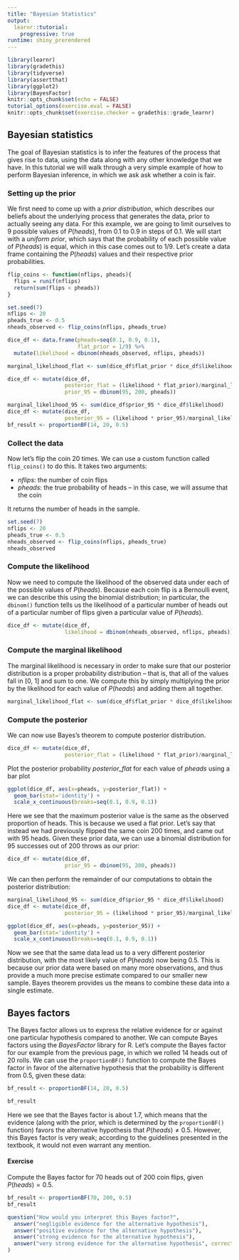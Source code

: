 ```yaml
---
title: "Bayesian Statistics"
output: 
  learnr::tutorial:
    progressive: true
runtime: shiny_prerendered
---
```


```r
library(learnr)
library(gradethis)
library(tidyverse)
library(assertthat)
library(ggplot2)
library(BayesFactor)
knitr::opts_chunk$set(echo = FALSE)
tutorial_options(exercise.eval = FALSE)
knitr::opts_chunk$set(exercise.checker = gradethis::grade_learnr)

```

## Bayesian statistics

The goal of Bayesian statistics is to infer the features of the process that gives rise to data, using the data along with any other knowledge that we have.   In this tutorial we will walk through a very simple example of how to perform Bayesian inference, in which we ask ask whether a coin is fair.  

### Setting up the prior

We first need to come up with a *prior distribution*, which describes our beliefs about the underlying process that generates the data, prior to actually seeing any data.  For this example, we are going to limit ourselves to 9 possible values of $P(heads)$, from 0.1 to 0.9 in steps of 0.1.  We will start with a *uniform prior*, which says that the probability of each possible value of $P(heads)$ is equal, which in this case comes out to 1/9.  Let's create a data frame containing the $P(heads)$ values and their respective prior probabilities.

```r

flip_coins <- function(nflips, pheads){
  flips = runif(nflips)
  return(sum(flips < pheads))
}

set.seed(7)
nflips <- 20
pheads_true <- 0.5
nheads_observed <- flip_coins(nflips, pheads_true)

dice_df <- data.frame(pheads=seq(0.1, 0.9, 0.1),
                      flat_prior = 1/9) %>%
  mutate(likelihood = dbinom(nheads_observed, nflips, pheads))

marginal_likelihood_flat <- sum(dice_df$flat_prior * dice_df$likelihood)

dice_df <- mutate(dice_df,
                  posterior_flat = (likelihood * flat_prior)/marginal_likelihood_flat,
                  prior_95 = dbinom(95, 200, pheads))

marginal_likelihood_95 <- sum(dice_df$prior_95 * dice_df$likelihood)
dice_df <- mutate(dice_df,
                  posterior_95 = (likelihood * prior_95)/marginal_likelihood_95)
bf_result <- proportionBF(14, 20, 0.5)

```

### Collect the data

Now let's flip the coin 20 times. We can use a custom function called `flip_coins()` to do this.  It takes two arguments:

- *nflips*: the number of coin flips
- *pheads*: the true probability of heads -- in this case, we will assume that the coin 

It returns the number of heads in the sample.  

```r
set.seed(7)
nflips <- 20
pheads_true <- 0.5
nheads_observed <- flip_coins(nflips, pheads_true)
nheads_observed
```

### Compute the likelihood

Now we need to compute the likelihood of the observed data under each of the possible values of $P(heads)$.    Because each coin flip is a Bernoulli event, we can describe this using the binomial distribution; in particular, the `dbinom()` function tells us the likelihood of a particular number of heads out of a particular number of flips given  a particular value of $P(heads)$.

```r

dice_df <- mutate(dice_df,
                  likelihood = dbinom(nheads_observed, nflips, pheads))
```

### Compute the marginal likelihood

The marginal likelihood is necessary in order to make sure that our posterior distribution is a proper probability distribution -- that is, that all of the values fall in [0, 1] and sum to one.  We compute this by simply multiplying the prior by the likelihood for each value of $P(heads)$ and adding them all together.

```r
marginal_likelihood_flat <- sum(dice_df$flat_prior * dice_df$likelihood)
```

### Compute the posterior

We can now use Bayes's theorem to compute posterior distribution.

```r
dice_df <- mutate(dice_df,
                  posterior_flat = (likelihood * flat_prior)/marginal_likelihood_flat)
```


Plot the posterior probability *posterior_flat* for each value of *pheads* using a bar plot

```r

ggplot(dice_df, aes(x=pheads, y=posterior_flat)) + 
  geom_bar(stat='identity') + 
  scale_x_continuous(breaks=seq(0.1, 0.9, 0.1))
```

Here we see that the maximum posterior value is the same as the observed proportion of heads.  This is because we used a flat prior.  Let's say that instead we had previously flipped the same coin 200 times, and came out with 95 heads.  Given these prior data, we can use a binomial distribution for 95 successes out of 200 throws as our prior:

```r
dice_df <- mutate(dice_df,
                  prior_95 = dbinom(95, 200, pheads))


```


We can then perform the remainder of our computations to obtain the posterior distribution:

```r
marginal_likelihood_95 <- sum(dice_df$prior_95 * dice_df$likelihood)
dice_df <- mutate(dice_df,
                  posterior_95 = (likelihood * prior_95)/marginal_likelihood_95)

ggplot(dice_df, aes(x=pheads, y=posterior_95)) + 
  geom_bar(stat='identity') + 
  scale_x_continuous(breaks=seq(0.1, 0.9, 0.1))

```

Now we see that the same data lead us to a very different posterior distribution, with the most likely value of $P(heads)$ now being 0.5.  This is because our prior data were based on many more observations, and thus provide a much more precise estimate compared to our smaller new sample. Bayes theorem provides us the means to combine these data into a single estimate.

## Bayes factors

The Bayes factor allows us to express the relative evidence for or against one particular hypothesis compared to another. We can compute Bayes factors using the *BayesFactor* library for R.  Let's compute the Bayes factor for our example from the previous page, in which we rolled 14 heads out of 20 rolls.  We can use the `proportionBF()` function to compute the Bayes factor in favor of the alternative hypothesis that the probability is different from 0.5, given these data:

```r

bf_result <- proportionBF(14, 20, 0.5)

bf_result
```


Here we see that the Bayes factor is about 1.7, which means that the evidence (along with the prior, which is determined by the `proportionBF()` function) favors the alternative hypothesis that $P(heads) \ne 0.5$.  However, this Bayes factor is very weak; according to the guidelines presented in the textbook, it would not even warrant any mention.

#### Exercise

Compute the Bayes factor for 70 heads out of 200 coin flips, given $P(heads) = 0.5$.  


```r
bf_result <- proportionBF(70, 200, 0.5)
bf_result
```


```r
question("How would you interpret this Bayes factor?",
  answer("negligible evidence for the alternative hypothesis"),
  answer("positive evidence for the alternative hypothesis"),
  answer("strong evidence for the alternative hypothesis"),
  answer("very strong evidence for the alternative hypothesis", correct=TRUE)
)
```

